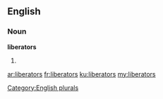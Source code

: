 ==English==

===Noun===
'''liberators'''

# {{plural of|[[liberator]]}}

[[Category:English plurals]]

[[ar:liberators]]
[[fr:liberators]]
[[ku:liberators]]
[[my:liberators]]